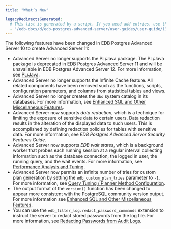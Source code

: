 ```yaml
---
title: "What’s New"

legacyRedirectsGenerated:
  # This list is generated by a script. If you need add entries, use the `legacyRedirects` key.
  - "/edb-docs/d/edb-postgres-advanced-server/user-guides/user-guide/13/introduction.html"
---
```


The following features have been changed in EDB Postgres Advanced Server 10 to create Advanced Server 11:

-   Advanced Server no longer supports the PL/Java package. The PL/Java package is deprecated in EDB Postgres Advanced Server 11 and will be unavailable in EDB Postgres Advanced Server 12. For more information, see [PL/Java](../15_pl_java/#pl_java). 
-   Advanced Server no longer supports the Infinite Cache feature. All related components have been removed such as the functions, scripts, configuration parameters, and columns from statistical tables and views.
-   Advanced Server no longer creates the `dbo` system catalog in its databases. For more information, see [Enhanced SQL and Other Miscellaneous Features](../16_enhanced_sql_and_other_misc_features/#sql_server_dbo_schema).
-   Advanced Server now supports *data redaction*, which is a technique for limiting the exposure of sensitive data to certain users. Data redaction results in the alteration of the displayed data to such users. This is accomplished by defining redaction policies for tables with sensitive data. For more information, see *EDB Postgres Advanced Server Security Features Guide*.
-   Advanced Server now supports *EDB wait states*, which is a background worker that probes each running session at a regular interval collecting information such as the database connection, the logged in user, the running query, and the wait events. For more information, see [Performance Analysis and Tuning](../13_performance_analysis_and_tuning/#edb_wait_states).
-   Advanced Server now permits an infinite number of tries for custom plan generation by setting the `edb_custom_plan_tries` parameter to `-1`. For more information, see [Query Tuning / Planner Method Configuration](../03_database_administration/01_configuration_parameters/03_configuration_parameters_by_functionality/05_query_tuning_planner_method_configuration/#edb_custom_plan_tries).
-   The output format of the `version()` function has been changed to appear more consistent with the PostgreSQL community version output. For more information see [Enhanced SQL and Other Miscellaneous Features](../16_enhanced_sql_and_other_misc_features/#output_of_function_version).
-   You can use the `edb_filter_log.redact_password_commands` extension to instruct the server to redact stored passwords from the log file. For more information, see [Redacting Passwords from Audit Logs](../03_database_administration/05_edb_audit_logging/07_redacting_passwords_from_audit_logs/#redacting_passwords_from_audit_logs).


